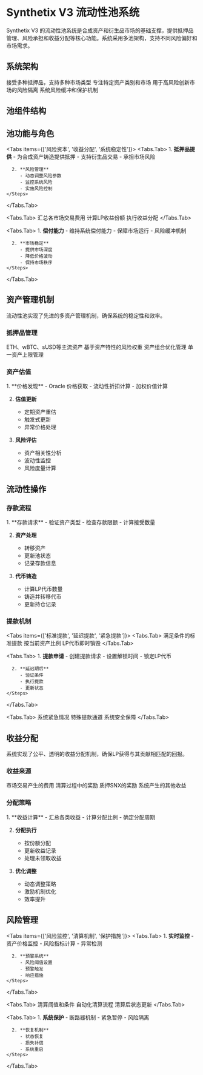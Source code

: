 
# Synthetix V3 流动性池系统

<Callout type="info">
  Synthetix V3 的流动性池系统是合成资产和衍生品市场的基础支撑，提供抵押品管理、风险承担和收益分配等核心功能。系统采用多池架构，支持不同风险偏好和市场需求。
</Callout>

## 系统架构

<Cards>
  <Card title="通用池">
    接受多种抵押品，支持多种市场类型
  </Card>
  <Card title="专用池">
    专注特定资产类别和市场
  </Card>
  <Card title="隔离池">
    用于高风险创新市场的风险隔离
  </Card>
  <Card title="保险池">
    系统风险缓冲和保护机制
  </Card>
</Cards>

## 池组件结构

<FileTree>
  <FileTree.Folder name="Liquidity Pool System" defaultOpen>
    <FileTree.Folder name="Core" defaultOpen>
      <FileTree.File name="PoolManager.sol" />
      <FileTree.File name="PoolRegistry.sol" />
      <FileTree.File name="PoolConfig.sol" />
    </FileTree.Folder>
    <FileTree.Folder name="Assets">
      <FileTree.File name="CollateralManager.sol" />
      <FileTree.File name="AssetValuation.sol" />
      <FileTree.File name="Rebalancer.sol" />
    </FileTree.Folder>
    <FileTree.Folder name="Operations">
      <FileTree.File name="Deposits.sol" />
      <FileTree.File name="Withdrawals.sol" />
      <FileTree.File name="RewardDistribution.sol" />
    </FileTree.Folder>
  </FileTree.Folder>
</FileTree>

## 池功能与角色

<Tabs items={['风险资本', '收益分配', '系统稳定性']}>
  <Tabs.Tab>
    <Steps>
      1. **抵押品提供**
         - 为合成资产铸造提供抵押
         - 支持衍生品交易
         - 承担市场风险
      
      2. **风险管理**
         - 动态调整风险参数
         - 监控系统风险
         - 实施风险控制
    </Steps>
  </Tabs.Tab>
  
  <Tabs.Tab>
    <Cards>
      <Card title="费用收集">
        汇总各市场交易费用
      </Card>
      <Card title="收益计算">
        计算LP收益份额
      </Card>
      <Card title="分配执行">
        执行收益分配
      </Card>
    </Cards>
  </Tabs.Tab>
  
  <Tabs.Tab>
    <Steps>
      1. **偿付能力**
         - 维持系统偿付能力
         - 保障市场运行
         - 风险缓冲机制
      
      2. **市场稳定**
         - 提供市场深度
         - 降低价格波动
         - 保持市场秩序
    </Steps>
  </Tabs.Tab>
</Tabs>

## 资产管理机制

<Callout type="warning">
  流动性池实现了先进的多资产管理机制，确保系统的稳定性和效率。
</Callout>

### 抵押品管理

<Cards>
  <Card title="核心资产">
    ETH、wBTC、sUSD等主流资产
  </Card>
  <Card title="风险调整">
    基于资产特性的风险权重
  </Card>
  <Card title="多样化策略">
    资产组合优化管理
  </Card>
  <Card title="限额控制">
    单一资产上限管理
  </Card>
</Cards>

### 资产估值

<Steps>
  1. **价格发现**
     - Oracle 价格获取
     - 流动性折扣计算
     - 加权价值计算
  
  2. **估值更新**
     - 定期资产重估
     - 触发式更新
     - 异常价格处理
  
  3. **风险评估**
     - 资产相关性分析
     - 波动性监控
     - 风险度量计算
</Steps>

## 流动性操作

### 存款流程

<Steps>
  1. **存款请求**
     - 验证资产类型
     - 检查存款限额
     - 计算接受数量
  
  2. **资产处理**
     - 转移资产
     - 更新池状态
     - 记录存款信息
  
  3. **代币铸造**
     - 计算LP代币数量
     - 铸造并转移代币
     - 更新持仓记录
</Steps>

### 提款机制

<Tabs items={['标准提款', '延迟提款', '紧急提款']}>
  <Tabs.Tab>
    <Cards>
      <Card title="即时处理">
        满足条件的标准提款
      </Card>
      <Card title="份额计算">
        按当前资产比例
      </Card>
      <Card title="代币销毁">
        LP代币即时销毁
      </Card>
    </Cards>
  </Tabs.Tab>
  
  <Tabs.Tab>
    <Steps>
      1. **提款申请**
         - 创建提款请求
         - 设置解锁时间
         - 锁定LP代币
      
      2. **延迟期后**
         - 验证条件
         - 执行提款
         - 更新状态
    </Steps>
  </Tabs.Tab>
  
  <Tabs.Tab>
    <Cards>
      <Card title="触发条件">
        系统紧急情况
      </Card>
      <Card title="处理流程">
        特殊提款通道
      </Card>
      <Card title="保护措施">
        系统安全保障
      </Card>
    </Cards>
  </Tabs.Tab>
</Tabs>

## 收益分配

<Callout type="info">
  系统实现了公平、透明的收益分配机制，确保LP获得与其贡献相匹配的回报。
</Callout>

### 收益来源

<Cards>
  <Card title="交易费用">
    市场交易产生的费用
  </Card>
  <Card title="清算收益">
    清算过程中的奖励
  </Card>
  <Card title="质押奖励">
    质押SNX的奖励
  </Card>
  <Card title="其他收入">
    系统产生的其他收益
  </Card>
</Cards>

### 分配策略

<Steps>
  1. **收益计算**
     - 汇总各类收益
     - 计算分配比例
     - 确定分配周期
  
  2. **分配执行**
     - 按份额分配
     - 更新收益记录
     - 处理未领取收益
  
  3. **优化调整**
     - 动态调整策略
     - 激励机制优化
     - 效率提升
</Steps>

## 风险管理

<Tabs items={['风险监控', '清算机制', '保护措施']}>
  <Tabs.Tab>
    <Steps>
      1. **实时监控**
         - 资产价格监控
         - 风险指标计算
         - 异常检测
      
      2. **预警系统**
         - 风险阈值设置
         - 预警触发
         - 响应措施
    </Steps>
  </Tabs.Tab>
  
  <Tabs.Tab>
    <Cards>
      <Card title="触发条件">
        清算阈值和条件
      </Card>
      <Card title="执行流程">
        自动化清算流程
      </Card>
      <Card title="后续处理">
        清算后状态更新
      </Card>
    </Cards>
  </Tabs.Tab>
  
  <Tabs.Tab>
    <Steps>
      1. **系统保护**
         - 断路器机制
         - 紧急暂停
         - 风险隔离
      
      2. **恢复机制**
         - 状态恢复
         - 损失补偿
         - 系统重启
    </Steps>
  </Tabs.Tab>
</Tabs> 